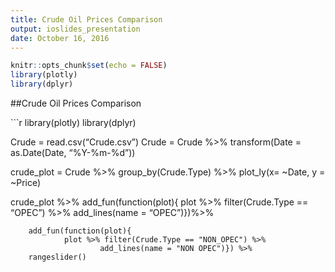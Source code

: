 ```yaml
---
title: Crude Oil Prices Comparison
output: ioslides_presentation
date: October 16, 2016
---
```


```r
knitr::opts_chunk$set(echo = FALSE)
library(plotly)
library(dplyr)
```

##Crude Oil Prices Comparison

```r
library(plotly)
library(dplyr)

Crude = read.csv("Crude.csv")
Crude = Crude %>% transform(Date = as.Date(Date, "%Y-%m-%d"))

crude_plot = Crude %>% 
        group_by(Crude.Type) %>% 
        plot_ly(x= ~Date, y = ~Price)

crude_plot %>% 
        add_fun(function(plot){
                plot %>% filter(Crude.Type == "OPEC") %>%
                add_lines(name = "OPEC")})%>%
        
        add_fun(function(plot){
                plot %>% filter(Crude.Type == "NON_OPEC") %>%
                        add_lines(name = "NON OPEC")}) %>%
        rangeslider()
        
